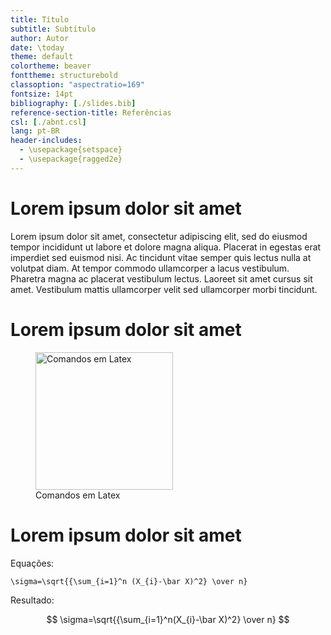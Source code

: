 ```yaml
---
title: Título
subtitle: Subtítulo
author: Autor
date: \today
theme: default
colortheme: beaver
fonttheme: structurebold
classoption: "aspectratio=169"
fontsize: 14pt
bibliography: [./slides.bib]
reference-section-title: Referências
csl: [./abnt.csl]
lang: pt-BR
header-includes:
  - \usepackage{setspace}
  - \usepackage{ragged2e}
---
```


# Lorem ipsum dolor sit amet

Lorem ipsum dolor sit amet, consectetur adipiscing elit, sed do eiusmod tempor incididunt ut labore et dolore magna aliqua. Placerat in egestas erat imperdiet sed euismod nisi. Ac tincidunt vitae semper quis lectus nulla at volutpat diam. At tempor commodo ullamcorper a lacus vestibulum. Pharetra magna ac placerat vestibulum lectus. Laoreet sit amet cursus sit amet. Vestibulum mattis ullamcorper velit sed ullamcorper morbi tincidunt.

# Lorem ipsum dolor sit amet

![Comandos em Latex](./imagens/zotero.png){width=220}

# Lorem ipsum dolor sit amet

\footnotesize

Equações:
```
\sigma=\sqrt{{\sum_{i=1}^n (X_{i}-\bar X)^2} \over n}
```
Resultado:

$$
\sigma=\sqrt{{\sum_{i=1}^n(X_{i}-\bar X)^2} \over n}
$$
